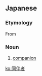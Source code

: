==Japanese==
{{ja-kanjitab|どう|はん|しゃ}}

===Etymology===
From {{compound|同伴|tr1=dōhan|t1=accompany|者|tr2=sha|t2=-er|lang=ja}}

===Noun===
{{ja-noun|どうはんしゃ}}
# [[companion]]

[[ko:同伴者]]